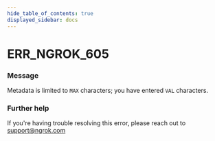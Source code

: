 ```yaml
---
hide_table_of_contents: true
displayed_sidebar: docs
---
```



# ERR_NGROK_605

### Message
Metadata is limited to `MAX` characters; you have entered `VAL` characters.

<ErrorDetails error='err_ngrok_605' />


### Further help
If you're having trouble resolving this error, please reach out to [support@ngrok.com](mailto:support@ngrok.com?subject=Help%20with%20ERR_NGROK_605)

